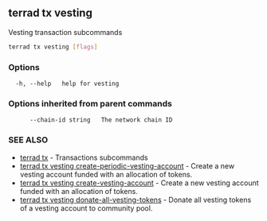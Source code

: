 ## terrad tx vesting

Vesting transaction subcommands

```sh Terrad
terrad tx vesting [flags]
```

### Options

```
  -h, --help   help for vesting
```

### Options inherited from parent commands

```
      --chain-id string   The network chain ID
```

### SEE ALSO

* [terrad tx](terrad_tx.md)	 - Transactions subcommands
* [terrad tx vesting create-periodic-vesting-account](terrad_tx_vesting_create-periodic-vesting-account.md)	 - Create a new vesting account funded with an allocation of tokens.
* [terrad tx vesting create-vesting-account](terrad_tx_vesting_create-vesting-account.md)	 - Create a new vesting account funded with an allocation of tokens.
* [terrad tx vesting donate-all-vesting-tokens](terrad_tx_vesting_donate-all-vesting-tokens.md)	 - Donate all vesting tokens of a vesting account to community pool.



